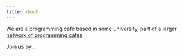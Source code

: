 ```yaml
---
title: about
---
```


We are a programming cafe based in some university, part of a larger [network of programming cafes](https://github.com/code-cafes-nl).

Join us by...
